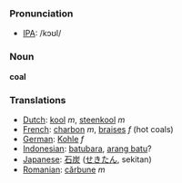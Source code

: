 === Pronunciation ===
*[[w:IPA|IPA]]: /kɔʊl/

=== Noun ===

'''coal'''

=== Translations ===
*[[Dutch]]: [[kool]] ''m'', [[steenkool]] ''m''
*[[French]]: [[charbon]] ''m'', [[braises]] ''f'' (hot coals)
*[[German]]: [[Kohle]] ''f''
*[[Indonesian]]: [[batubara]], [[arang batu]]?
*[[Japanese]]: [[石炭]] ([[せきたん]], sekitan)
*[[Romanian]]: [[cărbune]] ''m''